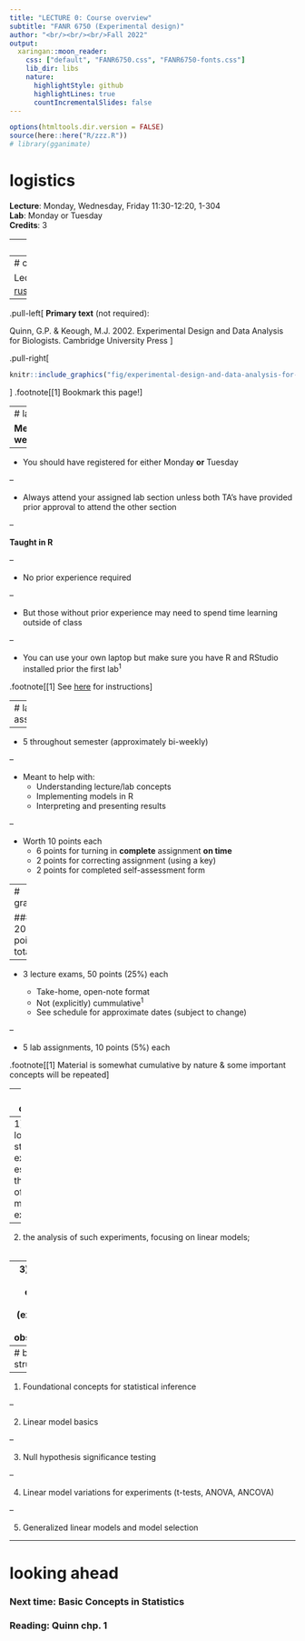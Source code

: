 ```yaml
---
title: "LECTURE 0: Course overview"
subtitle: "FANR 6750 (Experimental design)"
author: "<br/><br/><br/>Fall 2022"
output:
  xaringan::moon_reader:
    css: ["default", "FANR6750.css", "FANR6750-fonts.css"]
    lib_dir: libs
    nature:
      highlightStyle: github
      highlightLines: true
      countIncrementalSlides: false
---
```


```r
options(htmltools.dir.version = FALSE)
source(here::here("R/zzz.R"))
# library(gganimate)
```

# logistics

**Lecture**: Monday, Wednesday, Friday 11:30-12:20, 1-304  
**Lab**: Monday or Tuesday  
**Credits**: 3  

---
# instructors

#### Dr. Clark Rushing  
[clark.rushing@uga.edu](clark.rushing@uga.edu)   
**Office**: 3-409  
**Office hours**: Monday and Wednesday 1:00-2:30 (or by appointment)

#### Michael Baker  
[michael.baker2@uga.edu](michael.baker2@uga.edu)  
**Office**: 1-102A  
**Office hours**: W 9:30-11:00 or by appointment  
  
#### Nancy Raginski  
[nancy.raginski@uga.edu](nancy.raginski@uga.edu)  
**Office**: 3-402  
**Office hours**: Th 10-11:30 or by appointment

---
# course schedule and materials

Lectures and labs: [rushinglab.github.io/FANR6750](https://rushinglab.github.io/FANR6750)<sup>1</sup>

--

.pull-left[
**Primary text** (not required):

Quinn, G.P. & Keough, M.J. 2002. Experimental Design and Data Analysis for Biologists. Cambridge University Press
]

.pull-right[
```r
knitr::include_graphics("fig/experimental-design-and-data-analysis-for-biologists-1.jpg")
```
]
.footnote[[1] Bookmark this page!]

---
# labs

**Meet weekly**

--

- You should have registered for either Monday **or** Tuesday

--

- Always attend your assigned lab section unless both TA's have provided prior approval to attend the other section

--

**Taught in R**

--

- No prior experience required

--

- But those without prior experience may need to spend time learning outside of class

--

- You can use your own laptop but make sure you have R and RStudio installed prior the first lab<sup>1</sup>



.footnote[[1] See [here](https://rushinglab.github.io/FANR6750/articles/syllabus.html#course-resources-1) for instructions]

---
# lab assignments

--

- 5 throughout semester (approximately bi-weekly)

--

- Meant to help with:
    + Understanding lecture/lab concepts
    + Implementing models in R
    + Interpreting and presenting results
    
--

- Worth 10 points each
    + 6 points for turning in **complete** assignment **on time**
    + 2 points for correcting assignment (using a key)
    + 2 points for completed self-assessment form

---
# grading

#### 200 points total

--

- 3 lecture exams, 50 points (25%) each

    + Take-home, open-note format
    + Not (explicitly) cummulative<sup>1</sup>
    + See schedule for approximate dates (subject to change)

--

- 5 lab assignments, 10 points (5%) each

.footnote[[1] Material is somewhat cumulative by nature & some important concepts will be repeated]  

---
# course objectives

**To understand:**  
<br/>

--
1) the logical structure of experiments, especially the design of manipulative experiments;  
<br/>

--
2) the analysis of such experiments, focusing on linear models;  
<br/>

--
3) the use of models in ecological studies (experimental and observational);  
<br/>


---
# basic structure

--

1) Foundational concepts for statistical inference

--

2) Linear model basics

--

3) Null hypothesis significance testing

--

4) Linear model variations for experiments (t-tests, ANOVA, ANCOVA)

--

5) Generalized linear models and model selection

---
# looking ahead

### Next time: Basic Concepts in Statistics

### Reading: Quinn chp. 1

